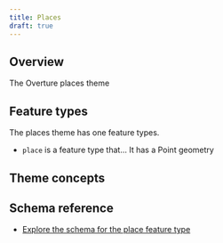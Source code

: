 ```yaml
---
title: Places
draft: true
---
```


## Overview
The Overture places theme

## Feature types
The places theme has one feature types.
- `place` is a feature type that... It has a Point geometry

## Theme concepts

## Schema reference
- [Explore the schema for the place feature type](/schema/reference/places/place)
